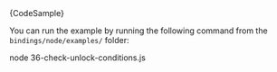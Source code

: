 
<CodeBlock className="language-javascript">
    {CodeSample}
</CodeBlock>

You can run the example by running the following command from the `bindings/node/examples/` folder:

<CodeBlock className="language-bash">
    node 36-check-unlock-conditions.js
</CodeBlock>
